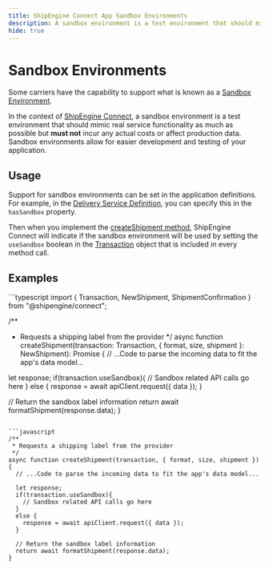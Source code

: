 ```yaml
---
title: ShipEngine Connect App Sandbox Environments
description: A sandbox environment is a test environment that should mimic real service functionality as much as possible but MUST NOT incur any actual costs or affect production data
hide: true
---
```


# Sandbox Environments

Some carriers have the capability to support what is known as a [Sandbox Environment](<https://en.wikipedia.org/wiki/Sandbox_(software_development)>).

In the context of [ShipEngine Connect](index.mdx), a sandbox environment is a test environment that should mimic real service functionality as much as possible but **must not** incur any actual costs or affect production data.
Sandbox environments allow for easier development and testing of your application.

## Usage

Support for sandbox environments can be set in the application definitions. For example, in the [Delivery Service Definition](reference/delivery-service.mdx), you can specify this in the `hasSandbox` property.

Then when you implement the [createShipment method](reference/methods/create-shipment.mdx), ShipEngine Connect will indicate if the sandbox environment will be used by setting the `useSandbox` boolean in the [Transaction](reference/transaction.mdx) object that is included in every method call.

## Examples

<CodeWrapper>
```typescript
import { Transaction, NewShipment, ShipmentConfirmation } from "@shipengine/connect";

/\*\*

- Requests a shipping label from the provider
  \*/
  async function createShipment(transaction: Transaction, { format, size, shipment }: NewShipment): Promise<ShipmentConfirmation> {
  // ...Code to parse the incoming data to fit the app's data model...

let response;
if(transaction.useSandbox){
// Sandbox related API calls go here
}
else {
response = await apiClient.request({ data });
}

// Return the sandbox label information
return await formatShipment(response.data);
}

````

```javascript
/**
 * Requests a shipping label from the provider
 */
async function createShipment(transaction, { format, size, shipment }) {
  // ...Code to parse the incoming data to fit the app's data model...

  let response;
  if(transaction.useSandbox){
    // Sandbox related API calls go here
  }
  else {
    response = await apiClient.request({ data });
  }

  // Return the sandbox label information
  return await formatShipment(response.data);
}
````

</CodeWrapper>

<Pager
  prev="./error-handling.mdx"
  prevTitle="Error Handling"
  next="./testing/index.mdx"
  nextTitle="Testing"
/>
